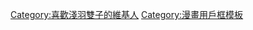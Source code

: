 {{Userbox-2
  |border-c = #000000
  |border-s = 2
  |id1-c    = #40E0D0
  |id1-s    = 16
  |id1-fc   = #000000
  |id2-c    = #DC143C
  |id2-s    = 16
  |id2-fc   = #000000
  |info-c   = #ffff00
  |info-s   = 10
  |info-fc  = #008000
  |id1      = 悠
  |id2      = 祐
  |info     = 這個用戶支持'''[[少年同盟|淺羽雙子]]'''永遠在一起。
}}
<includeonly>[[Category:喜歡淺羽雙子的維基人]]</includeonly>
<noinclude>[[Category:漫畫用戶框模板]]</noinclude>